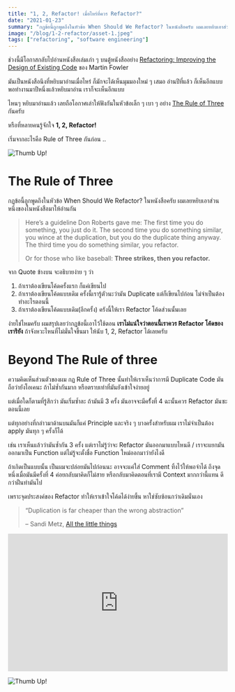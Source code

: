 ```yaml
---
title: "1, 2, Refactor! เมื่อไหร่ที่ควร Refactor?"
date: "2021-01-23"
summary: "กฏข้อนี้ถูกพูดถึงในหัวข้อ When Should We Refactor? ในหนังสือครับ ผมเลยหยิบเอาส่วนหนึ่งของในหนังสือมาให้อ่านกัน"
image: "/blog/1-2-refactor/asset-1.jpeg"
tags: ["refactoring", "software engineering"]
---
```


ช่วงนี้มีโอกาสกลับไปอ่านหนังสือเล่มเก่า ๆ บนตู้หนังสืออย่าง [Refactoring: Improving the Design of Existing Code](https://www.oreilly.com/library/view/refactoring-improving-the/9780134757681/) ของ Martin Fowler

มันเป็นหนังสือนึงที่หยิบมาอ่านเมื่อไหร่ ก็มักจะได้เห็นมุมมองใหม่ ๆ เสมอ อ่านปีที่แล้ว ก็เห็นอีกแบบ พอทำงานมาปีหนึ่งแล้วหยิบมาอ่าน เราก็จะเห็นอีกแบบ

ไหนๆ หยิบมาอ่านแล้ว เลยถือโอกาศเล่าให้ฟังกันในหัวข้อเล็ก ๆ เบา ๆ อย่าง [The Rule of Three](<https://en.wikipedia.org/wiki/Rule_of_three_(computer_programming)>) กันครับ

หรือที่หลายคนรู้จักใจ **1, 2, Refactor!**

เริ่มจากอะไรคือ Rule of Three กันก่อน ..

![`Thumb Up!`](./asset-1.jpeg)

# The Rule of Three

กฏข้อนี้ถูกพูดถึงในหัวข้อ When Should We Refactor? ในหนังสือครับ ผมเลยหยิบเอาส่วนหนึ่งของในหนังสือมาให้อ่านกัน

> Here’s a guideline Don Roberts gave me: The first time you do something, you just do it. The second time you do something similar, you wince at the duplication, but you do the duplicate thing anyway. The third time you do something similar, you refactor.
>
> Or for those who like baseball: **Three strikes, then you refactor.**

จาก Quote ข้างบน จะอธิบายง่าย ๆ ว่า

1. ถ้าเราต้องเขียนโค้ดครั้งแรก ก็แค่เขียนไป
2. ถ้าเราต้องเขียนโค้ดแบบเดิม ครั้งนี้เรารู้ตัวนะว่ามัน Duplicate แต่ก็เขียนไปก่อน ไม่จำเป็นต้องทำอะไรตอนนี้
3. ถ้าเราต้องเขียนโค้ดแบบเดิม(อีกครั้ง) ครังนี้ให้เรา Refactor โค้ดส่วนนั้นเลย

ง่ายใช่ไหมครับ ผมสรุปเลยว่ากฏข้อนี้เอาไว้ใช้ตอน **เราไม่แน่ใจว่าตอนนี้เราควร Refactor โค้ดของเรารึยัง** ถ้าจังหวะไหนที่ไม่มั่นใจขึ้นมา ให้นับ 1, 2, Refactor ได้เลยครับ

# Beyond The Rule of three

ความคิดเห็นส่วนตัวของผม กฏ Rule of Three นั้นทำให้เราเห็นว่าการมี Duplicate Code มันถือว่ายังโอเคนะ ถ้าไม่ซ้ำกันมาก หรือตราบเท่าที่มันยังเข้าใจง่ายอยู่

แต่เมื่อใดก็ตามที่รู้สึกว่า มันเริ่มซ้ำละ ถ้ามันมี 3 ครั้ง มันอาจจะมีครั้้งที่ 4 ฉะนั้นควร Refactor มันซะตอนนี้เลย

แต่ทุกอย่างที่กล่าวมาด้านบนมันก็แค่ Principle และจริง ๆ บางครั้งสำหรับผม เราไม่จำเป็นต้อง apply มันทุก ๆ ครั้งก็ได้

เช่น เราเห็นแล้วว่ามันซ้ำกัน 3 ครั้ง แต่เราไม่รู้ว่าจะ Refactor มันออกมาแบบไหนดี / เราจะแยกมันออกมาเป็น Function แต่ไม่รู้จะตั้งชื่อ Function ใหม่ออกมาว่ายังไงดี

ถ้าเกิดเป็นแบบนั้น เป็นผมจะปล่อยมันไปก่อนนะ อาจจะแค่ใส่ Comment ทิ้งไว้ให้พอจำได้ ถึงจุดหนึ่งเมื่อมันมีครั้งที่ 4 ค่อยกลับมาคิดก็ไม่สาย หรือกลับมาคิดตอนที่เรามี Context มากกว่านี้แทน ดีกว่าฝืนทำมันไป

เพราะจุดประสงค์ของ Refactor ทำให้เราเข้าใจโค้ดได้ง่ายขึ้น หาใช่ซับซ้อนกว่าเดิมนั่นเอง

> “Duplication is far cheaper than the wrong abstraction”
>
> – Sandi Metz, [All the little things](https://www.youtube.com/watch?v=8bZh5LMaSmE&feature=youtu.be)

<iframe
  className="mb-4"
  width="100%"
  height="315"
  src="https://www.youtube.com/embed/8bZh5LMaSmE"
  title="YouTube video player"
  frameBorder="0"
  allow="accelerometer; autoplay; clipboard-write; encrypted-media; gyroscope; picture-in-picture"
  allowFullScreen
></iframe>

![`Thumb Up!`](./asset-2.jpeg)
